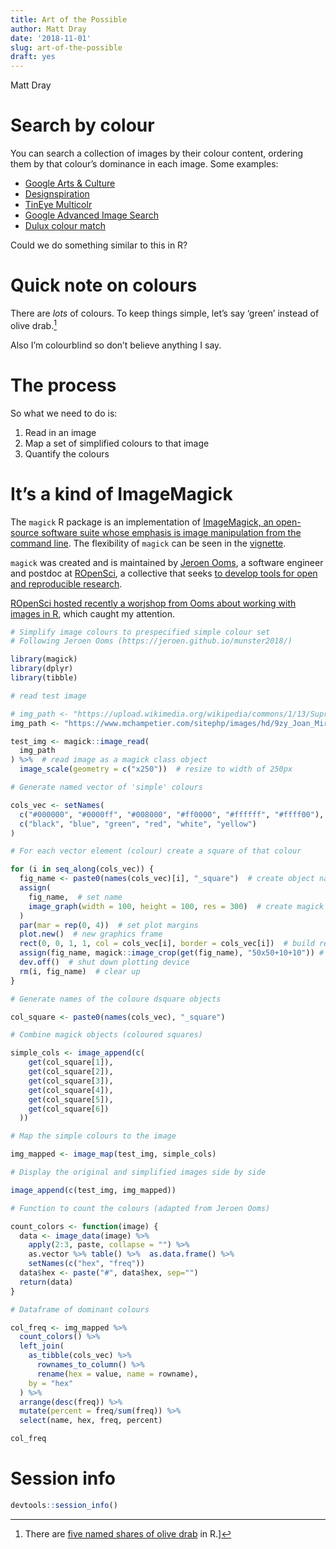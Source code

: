 ```yaml
---
title: Art of the Possible
author: Matt Dray
date: '2018-11-01'
slug: art-of-the-possible
draft: yes
---
```


Matt Dray

# Search by colour

You can search a collection of images by their colour content, ordering them by that colour's dominance in each image. Some examples:

* [Google Arts & Culture](https://artsexperiments.withgoogle.com/artpalette/colors/a46053-433932-c2ad8f-b5996a-746251)
* [Designspiration](https://www.designspiration.net/search/saves/?q=%2389ebd7%20%23afff11%20%23e5ff91%20%23ff9775%20%23f38d00)
* [TinEye Multicolr](https://labs.tineye.com/multicolr/)
* [Google Advanced Image Search](https://www.google.co.uk/advanced_image_search)
* [Dulux colour match](https://www.dulux.co.uk/en/articles/dulux-visualizer-app)

 
Could we do something similar to this in R?

# Quick note on colours

There are _lots_ of colours. To keep things simple, let's say 'green' instead of olive drab.[^1]

Also I'm colourblind so don't believe anything I say.

# The process

So what we need to do is:

1. Read in an image
2. Map a set of simplified colours to that image
3. Quantify the colours

# It's a kind of ImageMagick

The `magick` R package is an implementation of [ImageMagick, an open-source software suite whose emphasis is image manipulation from the command line](https://www.imagemagick.org/script/index.php). The flexibility of `magick` can be seen in the [vignette](https://cran.r-project.org/web/packages/magick/vignettes/intro.html).

`magick` was created and is maintained by [Jeroen Ooms](https://twitter.com/opencpu?lang=en), a software engineer and postdoc at [ROpenSci](https://ropensci.org/), a collective that seeks [to develop tools for open and reproducible research](https://ropensci.org/packages/).

[ROpenSci hosted recently a worjshop from Ooms about working with images in R](https://ropensci.org/blog/2018/10/24/commcall-nov2018/), which caught my attention.


```r
# Simplify image colours to prespecified simple colour set
# Following Jeroen Ooms (https://jeroen.github.io/munster2018/)

library(magick)
library(dplyr)
library(tibble)

# read test image

# img_path <- "https://upload.wikimedia.org/wikipedia/commons/1/13/Suprematist_Composition_-_Kazimir_Malevich.jpg"
img_path <- "https://www.mchampetier.com/sitephp/images/hd/9zy_Joan_Miro_oct176.jpg"

test_img <- magick::image_read(
  img_path
) %>%  # read image as a magick class object
  image_scale(geometry = c("x250"))  # resize to width of 250px

# Generate named vector of 'simple' colours

cols_vec <- setNames(
  c("#000000", "#0000ff", "#008000", "#ff0000", "#ffffff", "#ffff00"),
  c("black", "blue", "green", "red", "white", "yellow")
)

# For each vector element (colour) create a square of that colour

for (i in seq_along(cols_vec)) {
  fig_name <- paste0(names(cols_vec)[i], "_square")  # create object name
  assign(
    fig_name,  # set name
    image_graph(width = 100, height = 100, res = 300)  # create magick object
  )
  par(mar = rep(0, 4))  # set plot margins
  plot.new()  # new graphics frame
  rect(0, 0, 1, 1, col = cols_vec[i], border = cols_vec[i])  # build rectangle
  assign(fig_name, magick::image_crop(get(fig_name), "50x50+10+10")) # crop
  dev.off()  # shut down plotting device
  rm(i, fig_name)  # clear up
}

# Generate names of the coloure dsquare objects

col_square <- paste0(names(cols_vec), "_square")

# Combine magick objects (coloured squares)

simple_cols <- image_append(c(
    get(col_square[1]),
    get(col_square[2]),
    get(col_square[3]),
    get(col_square[4]),
    get(col_square[5]),
    get(col_square[6])
  ))

# Map the simple colours to the image

img_mapped <- image_map(test_img, simple_cols)

# Display the original and simplified images side by side

image_append(c(test_img, img_mapped))

# Function to count the colours (adapted from Jeroen Ooms)

count_colors <- function(image) {
  data <- image_data(image) %>%
    apply(2:3, paste, collapse = "") %>% 
    as.vector %>% table() %>%  as.data.frame() %>% 
    setNames(c("hex", "freq"))
  data$hex <- paste("#", data$hex, sep="")
  return(data)
}

# Dataframe of dominant colours 

col_freq <- img_mapped %>%
  count_colors() %>%
  left_join(
    as_tibble(cols_vec) %>%
      rownames_to_column() %>%
      rename(hex = value, name = rowname),
    by = "hex"
  ) %>% 
  arrange(desc(freq)) %>% 
  mutate(percent = freq/sum(freq)) %>% 
  select(name, hex, freq, percent)

col_freq
```

# Session info

```r
devtools::session_info()
```
[^1]: There are [five named shares of olive drab](http://www.stat.columbia.edu/~tzheng/files/Rcolor.pdf) in R.]